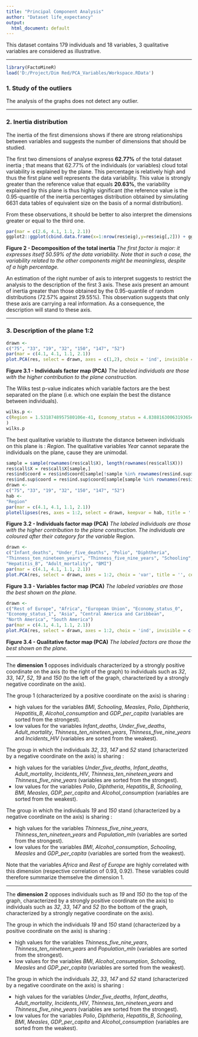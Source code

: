 ```yaml
---
title: "Principal Component Analysis"
author: "Dataset life_expectancy"
output:
  html_document: default
---
```

This dataset contains 179 individuals and 18 variables, 3 qualitative variables are considered as illustrative.

- - -

```r
library(FactoMineR)
load('D:/Project/Dim Red/PCA_Variables/Workspace.RData')
```
### 1. Study of the outliers
The analysis of the graphs does not detect any outlier.

- - -

### 2. Inertia distribution
The inertia of the first dimensions shows if there are strong relationships between variables and suggests the number of dimensions that should be studied.

The first two dimensions of analyse express **62.77%** of the total dataset inertia ; that means that 62.77% of the individuals (or variables) cloud total variability is explained by the plane.
This percentage is relatively high and thus the first plane well represents the data variability.
This value is strongly greater than the reference value that equals **20.63%**, the variability explained by this plane is thus highly significant
(the reference value is the 0.95-quantile of the inertia percentages distribution obtained by simulating 6631 data tables of equivalent size on the basis of a normal distribution).

From these observations, it should be better to also interpret the dimensions greater or equal to the third one.

```r
par(mar = c(2.6, 4.1, 1.1, 2.1))
ggplot2::ggplot(cbind.data.frame(x=1:nrow(res$eig),y=res$eig[,2])) + ggplot2::aes(x=x, y=y)+ ggplot2::geom_col(fill="blue") + ggplot2::xlab("Dimension") + ggplot2::ylab("Percentage of variance") + ggplot2::ggtitle("Decomposition of the total inertia") + ggplot2::theme_light() + ggplot2::theme(plot.title = ggplot2::element_text(hjust =0.5)) + ggplot2::scale_x_continuous(breaks=1:nrow(res$eig))
```

**Figure 2 - Decomposition of the total inertia**
*The first factor is major: it expresses itself 50.59% of the data variability.*
*Note that in such a case, the variability related to the other components might be meaningless, despite of a high percentage.*

An estimation of the right number of axis to interpret suggests to restrict the analysis to the description of the first 3 axis.
These axis present an amount of inertia greater than those obtained by the 0.95-quantile of random distributions (72.57% against 29.55%).
This observation suggests that only these axis are carrying a real information.
As a consequence, the description will stand to these axis.

- - -

### 3. Description of the plane 1:2

```r
drawn <-
c("75", "33", "19", "32", "150", "147", "52")
par(mar = c(4.1, 4.1, 1.1, 2.1))
plot.PCA(res, select = drawn, axes = c(1,2), choix = 'ind', invisible = 'quali', title = '', cex = cex)
```

**Figure 3.1 - Individuals factor map (PCA)**
*The labeled individuals are those with the higher contribution to the plane construction.*

The Wilks test p-value indicates which variable factors are the best separated on the plane (i.e. which one explain the best the distance between individuals).
```r
wilks.p <-
c(Region = 1.5318748957580106e-41, Economy_status = 4.8388163006319365e-19
)
wilks.p
```
The best qualitative variable to illustrate the distance between individuals on this plane is : *Region*.
The qualitative variables *Year* cannot separate the individuals on the plane, cause they are unimodal.

```r
sample = sample(rownames(res$call$X), length(rownames(res$call$X)))
res$call$X = res$call$X[sample,]
res$ind$coord = res$ind$coord[sample[!sample %in% rownames(res$ind.sup$coord)],]
res$ind.sup$coord = res$ind.sup$coord[sample[sample %in% rownames(res$ind.sup$coord)],,drop=FALSE]
drawn <-
c("75", "33", "19", "32", "150", "147", "52")
hab <-
"Region"
par(mar = c(4.1, 4.1, 1.1, 2.1))
plotellipses(res, axes = 1:2, select = drawn, keepvar = hab, title = '', cex = cex)
```

**Figure 3.2 - Individuals factor map (PCA)**
*The labeled individuals are those with the higher contribution to the plane construction.*
*The individuals are coloured after their category for the variable* Region.

```r
drawn <-
c("Infant_deaths", "Under_five_deaths", "Polio", "Diphtheria", 
"Thinness_ten_nineteen_years", "Thinness_five_nine_years", "Schooling", 
"Hepatitis_B", "Adult_mortality", "BMI")
par(mar = c(4.1, 4.1, 1.1, 2.1))
plot.PCA(res, select = drawn, axes = 1:2, choix = 'var', title = '', cex = cex)
```

**Figure 3.3 - Variables factor map (PCA)**
*The labeled variables are those the best shown on the plane.*

```r
drawn <-
c("Rest of Europe", "Africa", "European Union", "Economy_status_0", 
"Economy_status_1", "Asia", "Central America and Caribbean", 
"North America", "South America")
par(mar = c(4.1, 4.1, 1.1, 2.1))
plot.PCA(res, select = drawn, axes = 1:2, choix = 'ind', invisible = c('ind', 'ind.sup'), title = '', cex = cex)
```

**Figure 3.4 - Qualitative factor map (PCA)**
*The labeled factors are those the best shown on the plane.*

* * *

The **dimension 1** opposes individuals characterized by a strongly positive coordinate on the axis (to the right of the graph)
to individuals such as *32*, *33*, *147*, *52*, *19* and *150* (to the left of the graph, characterized by a strongly negative coordinate on the axis).

The group 1 (characterized by a positive coordinate on the axis) is sharing :

- high values for the variables *BMI*, *Schooling*, *Measles*, *Polio*, *Diphtheria*, *Hepatitis_B*, *Alcohol_consumption* and *GDP_per_capita* (variables are sorted from the strongest).
- low values for the variables *Infant_deaths*, *Under_five_deaths*, *Adult_mortality*, *Thinness_ten_nineteen_years*, *Thinness_five_nine_years* and *Incidents_HIV* (variables are sorted from the weakest).

The group in which the individuals *32*, *33*, *147* and *52* stand (characterized by a negative coordinate on the axis) is sharing :

- high values for the variables *Under_five_deaths*, *Infant_deaths*, *Adult_mortality*, *Incidents_HIV*, *Thinness_ten_nineteen_years* and *Thinness_five_nine_years* (variables are sorted from the strongest).
- low values for the variables *Polio*, *Diphtheria*, *Hepatitis_B*, *Schooling*, *BMI*, *Measles*, *GDP_per_capita* and *Alcohol_consumption* (variables are sorted from the weakest).

The group in which the individuals *19* and *150* stand (characterized by a negative coordinate on the axis) is sharing :

- high values for the variables *Thinness_five_nine_years*, *Thinness_ten_nineteen_years* and *Population_mln* (variables are sorted from the strongest).
- low values for the variables *BMI*, *Alcohol_consumption*, *Schooling*, *Measles* and *GDP_per_capita* (variables are sorted from the weakest).

Note that the variables *Africa* and *Rest of Europe* are highly correlated with this dimension (respective correlation of 0.93, 0.92). These variables could therefore summarize themselve the dimension 1.

* * *

The **dimension 2** opposes individuals such as *19* and *150* (to the top of the graph, characterized by a strongly positive coordinate on the axis)
to individuals such as *32*, *33*, *147* and *52* (to the bottom of the graph, characterized by a strongly negative coordinate on the axis).

The group in which the individuals *19* and *150* stand (characterized by a positive coordinate on the axis) is sharing :

- high values for the variables *Thinness_five_nine_years*, *Thinness_ten_nineteen_years* and *Population_mln* (variables are sorted from the strongest).
- low values for the variables *BMI*, *Alcohol_consumption*, *Schooling*, *Measles* and *GDP_per_capita* (variables are sorted from the weakest).

The group in which the individuals *32*, *33*, *147* and *52* stand (characterized by a negative coordinate on the axis) is sharing :

- high values for the variables *Under_five_deaths*, *Infant_deaths*, *Adult_mortality*, *Incidents_HIV*, *Thinness_ten_nineteen_years* and *Thinness_five_nine_years* (variables are sorted from the strongest).
- low values for the variables *Polio*, *Diphtheria*, *Hepatitis_B*, *Schooling*, *BMI*, *Measles*, *GDP_per_capita* and *Alcohol_consumption* (variables are sorted from the weakest).

